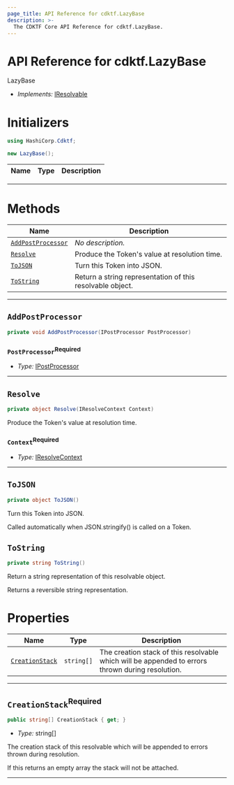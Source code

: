 ```yaml
---
page_title: API Reference for cdktf.LazyBase
description: >-
  The CDKTF Core API Reference for cdktf.LazyBase.
---
```


<!-- This file is generated through yarn generate-docs -->

# API Reference for cdktf.LazyBase

   LazyBase <a name="LazyBase" id="cdktf.LazyBase"></a>
  
  - *Implements:* <a href="#cdktf.IResolvable">IResolvable</a>
  
  # Initializers <a name="Initializers" id="cdktf.LazyBase.Initializer"></a>
  
  ```csharp
  using HashiCorp.Cdktf;
  
  new LazyBase();
  ```
  
  | **Name** | **Type** | **Description** |
  | --- | --- | --- |
  
  ---
  
  # Methods <a name="Methods" id="Methods"></a>
  
  | **Name** | **Description** |
  | --- | --- |
  | <code><a href="#cdktf.LazyBase.addPostProcessor">AddPostProcessor</a></code> | *No description.* |
  | <code><a href="#cdktf.LazyBase.resolve">Resolve</a></code> | Produce the Token's value at resolution time. |
  | <code><a href="#cdktf.LazyBase.toJSON">ToJSON</a></code> | Turn this Token into JSON. |
  | <code><a href="#cdktf.LazyBase.toString">ToString</a></code> | Return a string representation of this resolvable object. |
  
  ---
  
  ## `AddPostProcessor` <a name="AddPostProcessor" id="cdktf.LazyBase.addPostProcessor"></a>
  
  ```csharp
  private void AddPostProcessor(IPostProcessor PostProcessor)
  ```
  
  ### `PostProcessor`<sup>Required</sup> <a name="PostProcessor" id="cdktf.LazyBase.addPostProcessor.parameter.postProcessor"></a>
  
  - *Type:* <a href="#cdktf.IPostProcessor">IPostProcessor</a>
  
  ---
  
  ## `Resolve` <a name="Resolve" id="cdktf.LazyBase.resolve"></a>
  
  ```csharp
  private object Resolve(IResolveContext Context)
  ```
  
  Produce the Token's value at resolution time.
  
  ### `Context`<sup>Required</sup> <a name="Context" id="cdktf.LazyBase.resolve.parameter.context"></a>
  
  - *Type:* <a href="#cdktf.IResolveContext">IResolveContext</a>
  
  ---
  
  ## `ToJSON` <a name="ToJSON" id="cdktf.LazyBase.toJSON"></a>
  
  ```csharp
  private object ToJSON()
  ```
  
  Turn this Token into JSON.
  
  Called automatically when JSON.stringify() is called on a Token.
  
  ## `ToString` <a name="ToString" id="cdktf.LazyBase.toString"></a>
  
  ```csharp
  private string ToString()
  ```
  
  Return a string representation of this resolvable object.
  
  Returns a reversible string representation.
  
  
  # Properties <a name="Properties" id="Properties"></a>
  
  | **Name** | **Type** | **Description** |
  | --- | --- | --- |
  | <code><a href="#cdktf.LazyBase.property.creationStack">CreationStack</a></code> | <code>string[]</code> | The creation stack of this resolvable which will be appended to errors thrown during resolution. |
  
  ---
  
  ## `CreationStack`<sup>Required</sup> <a name="CreationStack" id="cdktf.LazyBase.property.creationStack"></a>
  
  ```csharp
  public string[] CreationStack { get; }
  ```
  
  - *Type:* string[]
  
  The creation stack of this resolvable which will be appended to errors thrown during resolution.
  
  If this returns an empty array the stack will not be attached.
  
  ---
  
  
